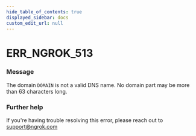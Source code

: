 ```yaml
---
hide_table_of_contents: true
displayed_sidebar: docs
custom_edit_url: null
---
```



# ERR_NGROK_513

### Message

The domain `DOMAIN` is not a valid DNS name. No domain part may be more than 63 characters long.

### Further help

If you're having trouble resolving this error, please reach out to [support@ngrok.com](mailto:support@ngrok.com?subject=Help%20with%20ERR_NGROK_513)

<ErrorDetails error="err_ngrok_513" />
